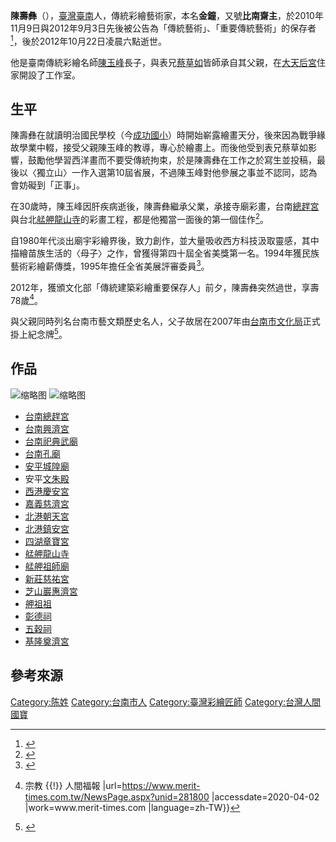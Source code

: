 {{Infobox Hokkien name
| title      = 陳壽彝
| hanji      = 陳壽彝
| poj        = Tân Siū-î
| hanlo      = 
| tl         = 
| bp         = 
| hokkienipa = 
| lm  = 
| image      = 
| image_size = 
| caption    = 
}}
'''陳壽彝'''（{{bd|1934年||2012年|10月22日}}{{r|蔡}}），[[臺灣|臺灣]][[臺南|臺南]]人，傳統彩繪藝術家，本名'''金鐘'''{{r|郭}}，又號'''比南齋主'''{{r|文1}}，於2010年11月9日與2012年9月3日先後被公告為「傳統藝術」、「重要傳統藝術」的保存者{{r|文1}}<ref name="文2">{{cite web |url=http://web.hach.gov.tw/boch/frontsite/cultureassets/caseBasicInfoAction.do?method=doViewCaseBasicInfo&caseId=DE10110000190&version=1&assetsClassifyId=4.1&iscancel=true |language=zh-tw |title=彩繪 |publisher=文化部文化資產局 |accessdate=2013-04-10 }}{{dead link|date=2018年5月 |bot=InternetArchiveBot |fix-attempted=yes }}</ref>，後於2012年10月22日凌晨六點逝世{{r|莊}}。

他是臺南傳統彩繪名師[[陳玉峰_(彩繪匠師)|陳玉峰]]長子，與表兄[[蔡草如|蔡草如]]皆師承自其父親{{r|莊}}，在[[大天后宮|大天后宮]]住家開設了工作室{{r|蔡}}。

== 生平 ==
陳壽彝在就讀明治國民學校（今[[臺南市立成功國民小學|成功國小]]）時開始嶄露繪畫天分，後來因為戰爭緣故學業中輟，接受父親陳玉峰的教導，專心於繪畫上{{r|郭}}{{r|文1}}。而後他受到表兄蔡草如影響，鼓勵他學習西洋畫而不要受傳統拘束，於是陳壽彝在工作之於寫生並投稿，最後以〈獨立山〉一作入選第10屆省展{{r|郭}}，不過陳玉峰對他參展之事並不認同，認為會妨礙到「正事」{{r|文1}}。

在30歲時，陳玉峰因肝疾病逝後，陳壽彝繼承父業，承接寺廟彩畫，台南[[總趕宮|總趕宮]]與台北[[艋舺龍山寺|艋舺龍山寺]]的彩畫工程，都是他獨當一面後的第一個佳作<ref>{{cite news |title=民俗彩繪國寶 陳壽彝病逝 - 藝文副刊 |url=https://www.chinatimes.com/newspapers/20121023000680-260115?chdtv |accessdate=2020-04-02 |work=中時電子報 |language=zh-TW}}</ref>。

自1980年代淡出廟宇彩繪界後，致力創作，並大量吸收西方科技汲取靈感，其中描繪苗族生活的〈母子〉之作，曾獲得第四十屆全省美獎第一名。1994年獲民族藝術彩繪薪傳獎，1995年擔任全省美展評審委員<ref>{{cite web |url=https://www.ntcri.gov.tw/houseinfo_200_230.html |website=臺灣工藝之家介紹 |accessdate=2020-04-02}}</ref>。

2012年，獲頒文化部「傳統建築彩繪重要保存人」前夕，陳壽彝突然過世，享壽78歲<ref>{{cite news |title=彩繪大師陳壽彝 昨告別式 {{!}} 宗教 {{!}} 人間福報 |url=https://www.merit-times.com.tw/NewsPage.aspx?unid=281800 |accessdate=2020-04-02 |work=www.merit-times.com |language=zh-TW}}</ref>。

與父親同時列名台南市藝文類歷史名人，父子故居在2007年由[[臺南市文化局|台南市文化局]]正式掛上紀念牌<ref>{{cite news |title=父子檔同列歷史名人 陳玉峰及陳壽彝故居掛牌 - 生活 - 自由時報電子報 |url=https://news.ltn.com.tw/news/life/breakingnews/2064335 |accessdate=2020-04-02 |work=自由電子報 |date=2017-05-11 |language=zh-TW |archive-date=2019-06-12 |archive-url=https://web.archive.org/web/20190612165856/https://news.ltn.com.tw/news/life/breakingnews/2064335 |dead-url=no }}</ref>。

== 作品 ==
[[File:芝山嚴古蹟(士林區)_-_panoramio_-_Tianmu_peter_(62).jpg|缩略图]]
[[File:芝山嚴古蹟(士林區)_-_panoramio_-_Tianmu_peter_(63).jpg|缩略图]]
*[[祀典武廟|台南]][[總趕宮|總趕宮]]
*[[大觀音亭興濟宮|台南興濟宮]]
*[[祀典武廟|台南祀典武廟]]
*[[臺南孔子廟|台南孔廟]]
*[[安平城隍廟|安平城隍廟]]
*安平[[文朱殿|文朱殿]]
*[[西港慶安宮|西港慶安宮]]
*[[嘉義慈濟宮|嘉義慈濟宮]]
*[[北港朝天宮|北港朝天宮]]
*[[北港鎮安宮|北港鎮安宮]]
*[[四湖章寶宮|四湖章寶宮]]
*[[艋舺龍山寺|艋舺龍山寺]]
*[[艋舺清水巖|艋舺祖師廟]]
*[[新莊慈祐宮|新莊慈祐宮]]
*[[芝山巖惠濟宮|芝山巖惠濟宮]] 
*[[艋舺清水巖|舺祖祖]]
*[[彰德祠|彰德祠]]
*[[五穀祠|五穀祠]]
*[[基隆奠濟宮|基隆奠濟宮]]

== 參考來源 ==
{{reflist|refs=
<ref name="文1">{{cite web |url=http://web.hach.gov.tw/boch/frontsite/cultureassets/caseBasicInfoAction.do?method=doViewCaseBasicInfo&caseId=DE10107000009&version=1&assetsClassifyId=4.1&iscancel=true |language=zh-tw |title=彩繪 |publisher=文化部文化資產局 |accessdate=2013-04-10 }}{{dead link|date=2018年5月 |bot=InternetArchiveBot |fix-attempted=yes }}</ref>
<ref name="郭">{{cite book|author=郭麗娟 |title=《高雄找廟趣——尋訪年輕城市的信仰足跡》 |publisher=高雄市政府文化局 |location= |isbn=978-986-03-1623-0 |pages=91－115頁|date=2012年6月}}</ref>
<ref name="蔡">{{cite news|url=https://art.ltn.com.tw/article/paper/624937 |author=蔡文居、洪瑞琴、黃文鍠 |title=來不及贈匾 國寶大師陳壽彝辭世 |date=2012-10-23 |publisher=自由時報 |accessdate=2022-06-29}}</ref>
<ref name="莊">{{cite news|url=https://tw.news.yahoo.com/%E4%BA%BA%E9%96%93%E5%9C%8B%E5%AF%B6%E6%AE%9E%E8%90%BD-%E9%99%B3%E5%A3%BD%E5%BD%9D%E4%BA%AB%E5%A3%BD80%E6%AD%B2-145822174.html |author=莊漢昌 |title=人間國寶殞落　陳壽彝享壽80歲 |date=2012-10-22 |publisher=今日新聞網 |accessdate=2022-06-29}}</ref>
}}

[[Category:陈姓|Category:陈姓]]
[[Category:台南市人|Category:台南市人]]
[[Category:臺灣彩繪匠師|Category:臺灣彩繪匠師]]
[[Category:台灣人間國寶|Category:台灣人間國寶]]